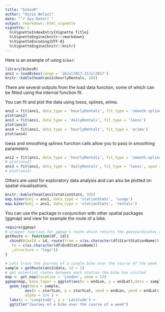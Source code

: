 ```yaml
---
title: "bikesR"
author: "Ozzie Belazi"
date: "`r Sys.Date()`"
output: rmarkdown::html_vignette
vignette: >
  %\VignetteIndexEntry{Vignette Title}
  %\VignetteEngine{knitr::rmarkdown}
  %\VignetteEncoding{UTF-8}
  %\VignetteEngine{knitr::knitr}
---
```


Here is an example of using `biker`:

```r
library(bikesR)
ans1 = loadBikes(range = '26Jul2017-31Jul2017')
knitr::kable(head(ans1$hourlyRentals, 10))
```

There are several outputs from the load data function, some of which can be fitted using the internal function fit.

You can fit and plot the data using loess, splines, arima.


```r
ans2 = fit(ans1, data_type = 'hourlyRentals', fit_type = 'smooth.spline')
plot(ans2)
ans3 = fit(ans1, data_type = 'dailyRentals', fit_type = 'loess')
plot(ans3)
ans4 = fit(ans1, data_type = 'hourlyRentals', fit_type = 'arima')
plot(ans4)
```

loess and smoothing splines function calls allow you to pass in smoothing parameters
```r
ans2 = fit(ans1, data_type = 'hourlyRentals', fit_type = 'smooth.spline', spar = 0.5)
# plot(ans2)
ans3 = fit(ans1, data_type = 'dailyRentals', fit_type = 'loess', span = 5)
# plot(ans3)

```

Others are used for exploratory data analysis and can also be plotted on spatial visualisations.
```r
knitr::kable(head(ans1$stationStats, 10))
map.biker(obj = ans1, data_type = 'stationStats', 'usage')
map.biker(obj = ans1, data_type = 'stationStats', 'rentals')

```


You can use the package in conjunction with other spatial packages (ggmap) and view for example the route of a bike.

```r
require(ggmap)
# wrapper function for ggmap's route which returns the geocoordinates of the route created by the route function.
getRoute <- function(df, id){
  cbind(BikeId = id, route(from = c(as.character(df$StartStationName)),
   to = c(as.character(df$EndStationName))
   ,structure = "legs"))
}

# Lets trace the journey of a single bike over the course of the week
sample = getRoute(ans1$data, id = 1)
# get potential routes between each station the bike has visited
map <- get_map(location = 'London', zoom = 12)
ggmap(map, base_layer = ggplot(aes(x = endLon, y = endLat),data = sample)) +
  geom_leg(data = sample,
         aes(x = startLon, y = startLat, xend = endLon, yend = endLat),
         alpha = 3/4 ) +
  labs(x = 'Longitude', y = 'Latitude') +
  ggtitle("Journey of a bike over the course of a week")
```

